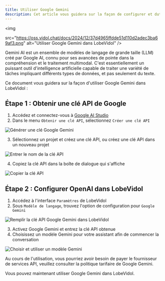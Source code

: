 ```yaml
---
title: Utiliser Google Gemini
description: Cet article vous guidera sur la façon de configurer et dutiliser Google Gemini dans LobeVidol, un puissant modèle de langage créé par Google AI.'
---
```


<img

src="https://oss.vidol.chat/docs/2024/12/37d4965ffdde51d110d2adec3ba69af3.png"
alt="Utiliser Google Gemini dans LobeVidol"
/>

Gemini AI est un ensemble de modèles de langage de grande taille (LLM) créé par Google AI, connu pour ses avancées de pointe dans la compréhension et le traitement multimodal. C'est essentiellement un puissant outil d'intelligence artificielle capable de traiter une variété de tâches impliquant différents types de données, et pas seulement du texte.

Ce document vous guidera sur la façon d'utiliser Google Gemini dans LobeVidol :

## Étape 1 : Obtenir une clé API de Google

1. Accédez et connectez-vous à [Google AI Studio](https://aistudio.google.com/)
2. Dans le menu `Obtenir une clé API`, sélectionnez `Créer une clé API`

<img
src="https://oss.vidol.chat/assets/9409068a65c0bf31c22927195c6705d0.webp"
alt="Générer une clé Google Gemini"
/>

3. Sélectionnez un projet et créez une clé API, ou créez une clé API dans un nouveau projet

<img
src="https://oss.vidol.chat/assets/6f335755e69b857938b5e14775cd6eff.webp"
alt="Entrer le nom de la clé API"
/>

4. Copiez la clé API dans la boîte de dialogue qui s'affiche

<img
src="https://oss.vidol.chat/assets/91529c43450e2039f36d1f276e696a9b.webp"
alt="Copier la clé API"
/>

## Étape 2 : Configurer OpenAI dans LobeVidol

1. Accédez à l'interface `Paramètres` de LobeVidol
2. Sous `Modèle de langage`, trouvez l'option de configuration pour `Google Gemini`

<img
src="https://oss.vidol.chat/assets/246cfb57701c6227c84fd77c5a71311b.webp"
alt="Remplir la clé API Google Gemini dans LobeVidol"
/>

3. Activez Google Gemini et entrez la clé API obtenue
4. Choisissez un modèle Gemini pour votre assistant afin de commencer la conversation

<img
src="https://oss.vidol.chat/assets/e1e578ecfc5cde9c4191f0241bad4fd3.webp"
alt="Choisir et utiliser un modèle Gemini"
/>

<Warning>Au cours de l'utilisation, vous pourriez avoir besoin de payer le fournisseur de services API, veuillez consulter la politique tarifaire de Google Gemini.</Warning>

Vous pouvez maintenant utiliser Google Gemini dans LobeVidol.

